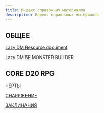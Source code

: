 ```yaml
---
title: Индекс справочных материалов
description: Индекс справочных материалов
---
```


## ОБЩЕЕ

[Lazy DM Resource document](https://cyborgsandmages.com/lazydm-resource-document-ru)

Lazy DM 5E MONSTER BUILDER

## CORE D20 RPG

[ЧЕРТЫ](https://cyborgsandmages.com/posts/cored20rpg/feats)

[СНАРЯЖЕНИЕ](https://cyborgsandmages.com/posts/cored20rpg/equipment-tables)

[ЗАКЛИНАНИЯ](https://cyborgsandmages.com/posts/cored20rpg/spells)